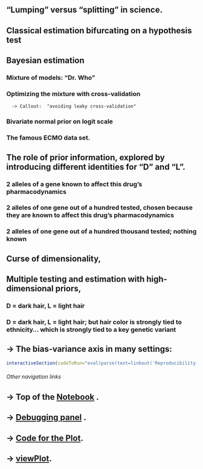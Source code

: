 ##	"Lumping" versus "splitting" in science. 
##	Classical estimation bifurcating on a hypothesis test
##	Bayesian estimation
###	Mixture of models:  "Dr. Who"
###  Optimizing the mixture with cross-validation
      -> Callout:  "avoiding leaky cross-validation"
###	Bivariate normal prior on logit scale
###	The famous ECMO data set.
##	The role of prior information, explored by introducing different identities for "D" and "L".
###	2 alleles of a gene known to affect this drug's pharmacodynamics
###	2 alleles of one gene out of a hundred tested, chosen because they are known to affect this drug's pharmacodynamics
###	2 alleles of one gene out of a hundred thousand tested; nothing known
##	Curse of dimensionality,
##	Multiple testing and estimation with high-dimensional priors,
###	D = dark hair, L = light hair
###	D = dark hair, L = light hair; but hair color is strongly tied to ethnicity… which is strongly tied to a key genetic variant
## -> The bias-variance axis in many settings:
```r
interactiveSection(codeToRun="eval(parse(text=linkout('Reproducibility-lump-split-page-1.pdf')))", showResult = FALSE)
```

###### Other navigation links
## -> Top of the [Notebook](#notebookBegin) .
## -> [Debugging panel](#debugging) .
## -> [Code for the Plot](#plotCode).
## -> [viewPlot](#viewPlot).



